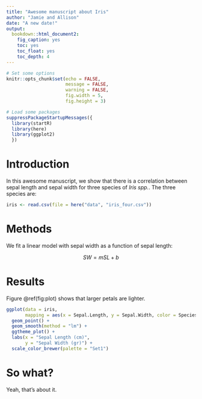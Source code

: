```yaml
---
title: "Awesome manuscript about Iris"
author: "Jamie and Allison"
date: "A new date!"
output: 
  bookdown::html_document2: 
    fig_caption: yes
    toc: yes
    toc_float: yes
    toc_depth: 4
---
```


```r
# Set some options
knitr::opts_chunk$set(echo = FALSE,
                      message = FALSE,
                      warning = FALSE,
                      fig.width = 5,
                      fig.height = 3)

# Load some packages
suppressPackageStartupMessages({
  library(startR)
  library(here)
  library(ggplot2)
  })
```

# Introduction

In this awesome manuscript, we show that there is a correlation between sepal length and sepal width for three species of *Iris spp.*. The three species are:

```r
iris <- read.csv(file = here("data", "iris_four.csv"))
```


# Methods

We fit a linear model with sepal width as a function of sepal length:

$$
SW = mSL + b
$$

# Results

Figure \@ref(fig:plot) shows that larger petals are lighter.

```r
ggplot(data = iris,
       mapping = aes(x = Sepal.Length, y = Sepal.Width, color = Species)) +
  geom_point() +
  geom_smooth(method = "lm") +
  ggtheme_plot() +
  labs(x = "Sepal Length (cm)",
       y = "Sepal Width (gr)") +
  scale_color_brewer(palette = "Set1")
```

# So what?

Yeah, that's about it.








